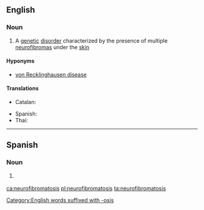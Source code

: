 ==English==
{{wikipedia}}

===Noun===
{{en-noun|neurofibromatoses}}

# {{label|en|medicine}} A [[genetic]] [[disorder]] characterized by the presence of multiple [[neurofibroma]]s under the [[skin]]

====Hyponyms====
* [[von Recklinghausen disease]]

====Translations====
{{trans-top|genetic disorder}}
* Catalan: {{t|ca|neurofibromatosi|f}}
{{trans-mid}}
* Spanish: {{t|es|neurofibromatosis|f}}
* Thai: {{t|th|แสนปม|tr=sɛ̌ɛn-bpom|sc=Thai}}
{{trans-bottom}}

[[Category:English words suffixed with -osis]]

----

==Spanish==
{{wikipedia|lang=es}}

===Noun===
{{es-noun|f|neurofibromatosis}}

# {{lb|es|medicine}} {{l|en|neurofibromatosis}}

[[ca:neurofibromatosis]]
[[pl:neurofibromatosis]]
[[ta:neurofibromatosis]]